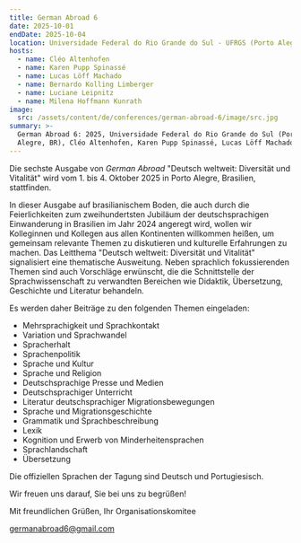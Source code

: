 ```yaml
---
title: German Abroad 6
date: 2025-10-01
endDate: 2025-10-04
location: Universidade Federal do Rio Grande do Sul - UFRGS (Porto Alegre, Brasilien)
hosts:
  - name: Cléo Altenhofen
  - name: Karen Pupp Spinassé
  - name: Lucas Löff Machado
  - name: Bernardo Kolling Limberger
  - name: Luciane Leipnitz
  - name: Milena Hoffmann Kunrath
image:
  src: /assets/content/de/conferences/german-abroad-6/image/src.jpg
summary: >-
  German Abroad 6: 2025, Universidade Federal do Rio Grande do Sul (Porto
  Alegre, BR), Cléo Altenhofen, Karen Pupp Spinassé, Lucas Löff Machado
---
```

Die sechste Ausgabe von *German Abroad* "Deutsch weltweit: Diversität und Vitalität" wird vom 1. bis 4. Oktober 2025 in Porto Alegre, Brasilien, stattfinden.

In dieser Ausgabe auf brasilianischem Boden, die auch durch die Feierlichkeiten zum zweihundertsten Jubiläum der deutschsprachigen Einwanderung in Brasilien im Jahr 2024 angeregt wird, wollen wir Kolleginnen und Kollegen aus allen Kontinenten willkommen heißen, um gemeinsam relevante Themen zu diskutieren und kulturelle Erfahrungen zu machen. Das Leitthema "Deutsch weltweit: Diversität und Vitalität" signalisiert eine thematische Ausweitung. Neben sprachlich fokussierenden Themen sind auch Vorschläge erwünscht, die die Schnittstelle der Sprachwissenschaft zu verwandten Bereichen wie Didaktik, Übersetzung, Geschichte und Literatur behandeln.

Es werden daher Beiträge zu den folgenden Themen eingeladen:

* Mehrsprachigkeit und Sprachkontakt
* Variation und Sprachwandel
* Spracherhalt
* Sprachenpolitik
* Sprache und Kultur
* Sprache und Religion
* Deutschsprachige Presse und Medien
* Deutschsprachiger Unterricht
* Literatur deutschsprachiger Migrationsbewegungen
* Sprache und Migrationsgeschichte
* Grammatik und Sprachbeschreibung
* Lexik
* Kognition und Erwerb von Minderheitensprachen
* Sprachlandschaft
* Übersetzung

Die offiziellen Sprachen der Tagung sind Deutsch und Portugiesisch.

Wir freuen uns darauf, Sie bei uns zu begrüßen!

Mit freundlichen Grüßen, Ihr Organisationskomitee

[germanabroad6@gmail.com](mailto:germanabroad6@gmail.com)
